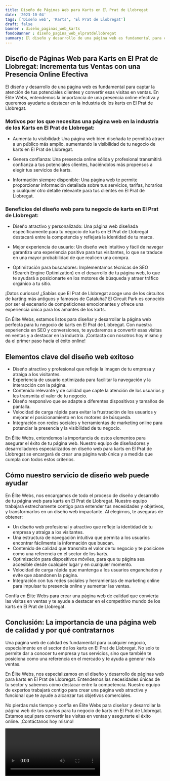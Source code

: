 ```yaml
---
title: Diseño de Páginas Web para Karts en El Prat de Llobregat
date: '2023-10-04'
tags: ['Diseño web', 'Karts', 'El Prat de Llobregat']
draft: false
banner : diseño_paginas_web_karts
fondoBanner : diseño_pagina_web_elpratdellobregat
summary: El diseño y desarrollo de una página web es fundamental para captar la atención de tus potenciales clientes y convertir esas visitas en ventas. En Élite Webs, entendemos la importancia de una presencia online efectiva y queremos ayudarte a destacar en la industria de los karts en El Prat de Llobregat.
---
```


## Diseño de Páginas Web para Karts en El Prat de Llobregat: Incrementa tus Ventas con una Presencia Online Efectiva

El diseño y desarrollo de una página web es fundamental para captar la atención de tus potenciales clientes y convertir esas visitas en ventas. En Élite Webs, entendemos la importancia de una presencia online efectiva y queremos ayudarte a destacar en la industria de los karts en El Prat de Llobregat.

### Motivos por los que necesitas una página web en la industria de los Karts en El Prat de Llobregat:

- Aumenta tu visibilidad: Una página web bien diseñada te permitirá atraer a un público más amplio, aumentando la visibilidad de tu negocio de karts en El Prat de Llobregat.

- Genera confianza: Una presencia online sólida y profesional transmitirá confianza a tus potenciales clientes, haciéndolos más propensos a elegir tus servicios de karts.

- Información siempre disponible: Una página web te permite proporcionar información detallada sobre tus servicios, tarifas, horarios y cualquier otro detalle relevante para tus clientes en El Prat de Llobregat.

### Beneficios del diseño web para tu negocio de karts en El Prat de Llobregat:

- Diseño atractivo y personalizado: Una página web diseñada específicamente para tu negocio de karts en El Prat de Llobregat destacará entre la competencia y reflejará la identidad de tu marca.

- Mejor experiencia de usuario: Un diseño web intuitivo y fácil de navegar garantiza una experiencia positiva para tus visitantes, lo que se traduce en una mayor probabilidad de que realicen una compra.

- Optimización para buscadores: Implementamos técnicas de SEO (Search Engine Optimization) en el desarrollo de tu página web, lo que te ayudará a posicionarte en los motores de búsqueda y atraer tráfico orgánico a tu sitio.

¡Datos curiosos! ¿Sabías que El Prat de Llobregat acoge uno de los circuitos de karting más antiguos y famosos de Cataluña? El Circuit Park es conocido por ser el escenario de competiciones emocionantes y ofrece una experiencia única para los amantes de los karts.

En Élite Webs, estamos listos para diseñar y desarrollar la página web perfecta para tu negocio de karts en El Prat de Llobregat. Con nuestra experiencia en SEO y conversiones, te ayudaremos a convertir esas visitas en ventas y a destacar en la industria. ¡Contacta con nosotros hoy mismo y da el primer paso hacia el éxito online!

<GifSeo />

<Cta />

## Elementos clave del diseño web exitoso

- Diseño atractivo y profesional que refleje la imagen de tu empresa y atraiga a los visitantes.
- Experiencia de usuario optimizada para facilitar la navegación y la interacción con la página.
- Contenido relevante y de calidad que capte la atención de los usuarios y les transmita el valor de tu negocio.
- Diseño responsivo que se adapte a diferentes dispositivos y tamaños de pantalla.
- Velocidad de carga rápida para evitar la frustración de los usuarios y mejorar el posicionamiento en los motores de búsqueda.
- Integración con redes sociales y herramientas de marketing online para potenciar la presencia y la visibilidad de tu negocio.

En Élite Webs, entendemos la importancia de estos elementos para asegurar el éxito de tu página web. Nuestro equipo de diseñadores y desarrolladores especializados en diseño web para karts en El Prat de Llobregat se encargará de crear una página web única y a medida que cumpla con todos estos criterios.

## Cómo nuestro servicio de diseño web puede ayudar

En Élite Webs, nos encargamos de todo el proceso de diseño y desarrollo de tu página web para karts en El Prat de Llobregat. Nuestro equipo trabajará estrechamente contigo para entender tus necesidades y objetivos, y transformarlos en un diseño web impactante. Al elegirnos, te aseguras de obtener:

- Un diseño web profesional y atractivo que refleje la identidad de tu empresa y atraiga a los visitantes.
- Una estructura de navegación intuitiva que permita a los usuarios encontrar fácilmente la información que buscan.
- Contenido de calidad que transmita el valor de tu negocio y te posicione como una referencia en el sector de los karts.
- Optimización para dispositivos móviles, para que tu página sea accesible desde cualquier lugar y en cualquier momento.
- Velocidad de carga rápida que mantenga a los usuarios enganchados y evite que abandonen la página.
- Integración con tus redes sociales y herramientas de marketing online para impulsar tu presencia online y aumentar las ventas.

Confía en Élite Webs para crear una página web de calidad que convierta las visitas en ventas y te ayude a destacar en el competitivo mundo de los karts en El Prat de Llobregat.

## Conclusión: La importancia de una página web de calidad y por qué contratarnos

Una página web de calidad es fundamental para cualquier negocio, especialmente en el sector de los karts en El Prat de Llobregat. No solo te permite dar a conocer tu empresa y tus servicios, sino que también te posiciona como una referencia en el mercado y te ayuda a generar más ventas.

En Élite Webs, nos especializamos en el diseño y desarrollo de páginas web para karts en El Prat de Llobregat. Entendemos las necesidades únicas de tu sector y sabemos cómo destacar entre la competencia. Nuestro equipo de expertos trabajará contigo para crear una página web atractiva y funcional que te ayude a alcanzar tus objetivos comerciales.

No pierdas más tiempo y confía en Élite Webs para diseñar y desarrollar la página web de tus sueños para tu negocio de karts en El Prat de Llobregat. Estamos aquí para convertir las visitas en ventas y asegurarte el éxito online. ¡Contáctanos hoy mismo!

<Video />

<CtaBot job='Karts' city='El Prat de Llobregat'/>

<Gmaps query='El Prat de Llobregat+españa+maps' />
